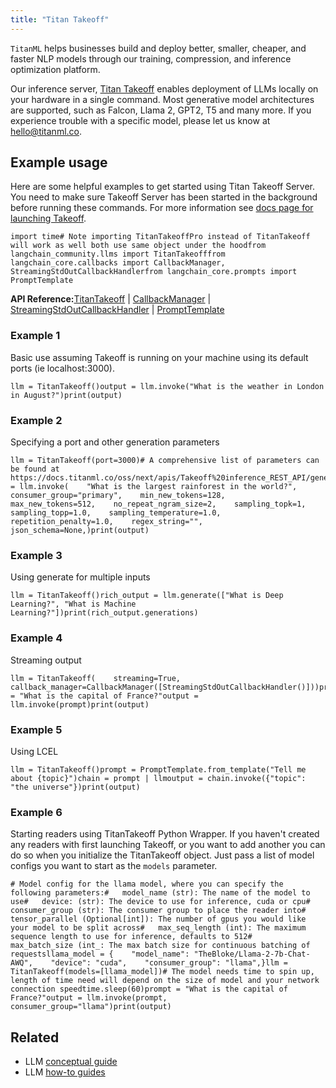 ```yaml
---
title: "Titan Takeoff"
---
```


`TitanML` helps businesses build and deploy better, smaller, cheaper, and faster NLP models through our training, compression, and inference optimization platform.

Our inference server, [Titan Takeoff](https://docs.titanml.co/oss/intro) enables deployment of LLMs locally on your hardware in a single command. Most generative model architectures are supported, such as Falcon, Llama 2, GPT2, T5 and many more. If you experience trouble with a specific model, please let us know at [hello@titanml.co](mailto:hello@titanml.co).

## Example usage

Here are some helpful examples to get started using Titan Takeoff Server. You need to make sure Takeoff Server has been started in the background before running these commands. For more information see [docs page for launching Takeoff](https://docs.titanml.co/oss/Docs/launching/).

```
import time# Note importing TitanTakeoffPro instead of TitanTakeoff will work as well both use same object under the hoodfrom langchain_community.llms import TitanTakeofffrom langchain_core.callbacks import CallbackManager, StreamingStdOutCallbackHandlerfrom langchain_core.prompts import PromptTemplate
```

**API Reference:**[TitanTakeoff](https://python.langchain.com/api_reference/community/llms/langchain_community.llms.titan_takeoff.TitanTakeoff.html) | [CallbackManager](https://python.langchain.com/api_reference/core/callbacks/langchain_core.callbacks.manager.CallbackManager.html) | [StreamingStdOutCallbackHandler](https://python.langchain.com/api_reference/core/callbacks/langchain_core.callbacks.streaming_stdout.StreamingStdOutCallbackHandler.html) | [PromptTemplate](https://python.langchain.com/api_reference/core/prompts/langchain_core.prompts.prompt.PromptTemplate.html)

### Example 1

Basic use assuming Takeoff is running on your machine using its default ports (ie localhost:3000).

```
llm = TitanTakeoff()output = llm.invoke("What is the weather in London in August?")print(output)
```

### Example 2

Specifying a port and other generation parameters

```
llm = TitanTakeoff(port=3000)# A comprehensive list of parameters can be found at https://docs.titanml.co/oss/next/apis/Takeoff%20inference_REST_API/generate#requestoutput = llm.invoke(    "What is the largest rainforest in the world?",    consumer_group="primary",    min_new_tokens=128,    max_new_tokens=512,    no_repeat_ngram_size=2,    sampling_topk=1,    sampling_topp=1.0,    sampling_temperature=1.0,    repetition_penalty=1.0,    regex_string="",    json_schema=None,)print(output)
```

### Example 3

Using generate for multiple inputs

```
llm = TitanTakeoff()rich_output = llm.generate(["What is Deep Learning?", "What is Machine Learning?"])print(rich_output.generations)
```

### Example 4

Streaming output

```
llm = TitanTakeoff(    streaming=True, callback_manager=CallbackManager([StreamingStdOutCallbackHandler()]))prompt = "What is the capital of France?"output = llm.invoke(prompt)print(output)
```

### Example 5

Using LCEL

```
llm = TitanTakeoff()prompt = PromptTemplate.from_template("Tell me about {topic}")chain = prompt | llmoutput = chain.invoke({"topic": "the universe"})print(output)
```

### Example 6

Starting readers using TitanTakeoff Python Wrapper. If you haven't created any readers with first launching Takeoff, or you want to add another you can do so when you initialize the TitanTakeoff object. Just pass a list of model configs you want to start as the `models` parameter.

```
# Model config for the llama model, where you can specify the following parameters:#   model_name (str): The name of the model to use#   device: (str): The device to use for inference, cuda or cpu#   consumer_group (str): The consumer group to place the reader into#   tensor_parallel (Optional[int]): The number of gpus you would like your model to be split across#   max_seq_length (int): The maximum sequence length to use for inference, defaults to 512#   max_batch_size (int_: The max batch size for continuous batching of requestsllama_model = {    "model_name": "TheBloke/Llama-2-7b-Chat-AWQ",    "device": "cuda",    "consumer_group": "llama",}llm = TitanTakeoff(models=[llama_model])# The model needs time to spin up, length of time need will depend on the size of model and your network connection speedtime.sleep(60)prompt = "What is the capital of France?"output = llm.invoke(prompt, consumer_group="llama")print(output)
```

## Related

* LLM [conceptual guide](/src/oss/concepts/text_llms)
* LLM [how-to guides](/src/oss/how_to/#llms)

